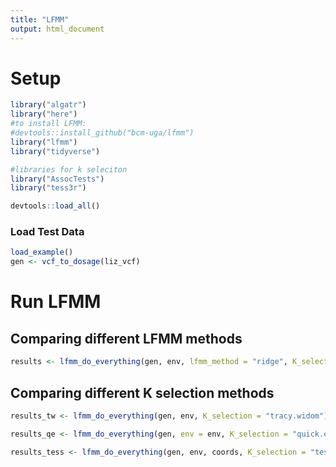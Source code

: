 ```yaml
---
title: "LFMM"
output: html_document
---
```


# Setup
```r
library("algatr")
library("here")
#to install LFMM:
#devtools::install_github("bcm-uga/lfmm")
library("lfmm") 
library("tidyverse")

#libraries for k seleciton
library("AssocTests")
library("tess3r")

devtools::load_all()
```

### Load Test Data

```r
load_example()
gen <- vcf_to_dosage(liz_vcf)
```

# Run LFMM

## Comparing different LFMM methods

```r
results <- lfmm_do_everything(gen, env, lfmm_method = "ridge", K_selection = "tracy.widom")
```


## Comparing different K selection methods

```r
results_tw <- lfmm_do_everything(gen, env, K_selection = "tracy.widom")
```

```r
results_qe <- lfmm_do_everything(gen, env = env, K_selection = "quick.elbow")
```

```r
results_tess <- lfmm_do_everything(gen, env, coords, K_selection = "tess", Kvals = 1:20)
```



